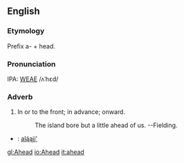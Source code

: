 ==English==
===Etymology===
Prefix a- + head.

===Pronunciation===
IPA: [[WEAE]] /ʌˈhɛd/

===Adverb===
# In or to the front; in advance; onward.
#:    The island bore but a little ahead of us. --Fielding.


*{{nv}}: [[alą́ąjį']]

[[gl:Ahead]]
[[io:Ahead]]
[[it:ahead]]